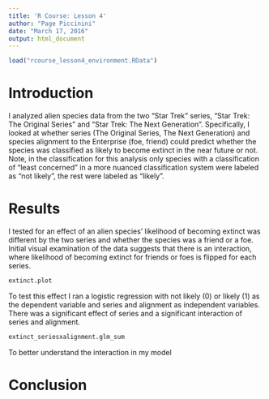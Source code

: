 ```yaml
---
title: 'R Course: Lesson 4'
author: "Page Piccinini"
date: "March 17, 2016"
output: html_document
---
```

```r
load("rcourse_lesson4_environment.RData")
```

# Introduction

I analyzed alien species data from the two "Star Trek" series, "Star Trek: The Original Series" and "Star Trek: The Next Generation". Specifically, I looked at whether series (The Original Series, The Next Generation) and species alignment to the Enterprise (foe, friend) could predict whether the species was classified as likely to become extinct in the near future or not. Note, in the classification for this analysis only species with a classification of "least concerned" in a more nuanced classification system were labeled as "not likely", the rest were labeled as "likely".


# Results

I tested for an effect of an alien species' likelihood of becoming extinct was different by the two series and whether the species was a friend or a foe. Initial visual examination of the data suggests that there is an interaction, where likelihood of becoming extinct for friends or foes is flipped for each series.

```r
extinct.plot
```

To test this effect I ran a logistic regression with not likely (0) or likely (1) as the dependent variable and series and alignment as independent variables. There was a significant effect of series and a significant interaction of series and alignment.

```r
extinct_seriesxalignment.glm_sum
```

To better understand the interaction in my model

# Conclusion





